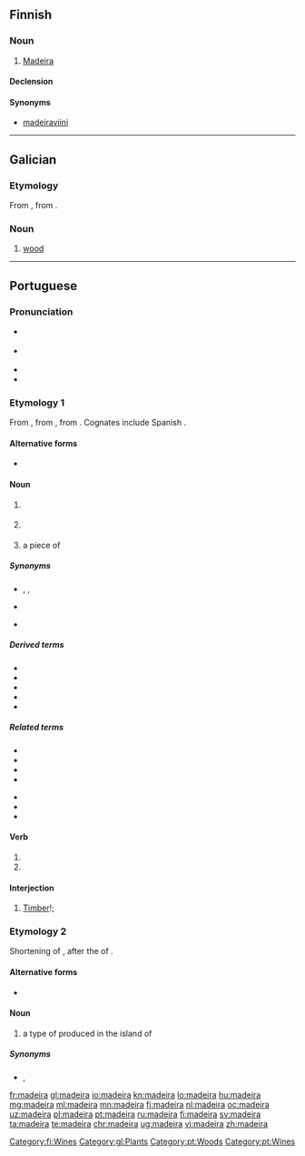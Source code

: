 {{also|Madeira}}
==Finnish==

===Noun===
{{fi-noun}}

# [[Madeira]] {{gloss|fortified wine produced on Madeira}}

====Declension====
{{rfinfl|fi|noun}}<!-- This was assigned to the "solakka" type, but that's only for words ending in a long gradable consonant -->

====Synonyms====
* [[madeiraviini]]

[[Category:fi:Wines]]

----

==Galician==

===Etymology===
From {{etyl|roa-opt|gl}} {{term|madeira|lang=roa-opt}}, from {{etyl|la|gl}} {{term|materia|lang=la}}.

===Noun===
{{gl-noun|f}}

# [[wood]]

[[Category:gl:Plants]]

----

==Portuguese==

===Pronunciation===
* {{a|Portugal}} {{IPA|/mɐˈðɐjɾɐ/|/mɐˈðejɾɐ/|lang=pt}}
* {{a|Brazil}} {{IPA|/maˈde(j)ɾa/|/maˈde(j)ɾɐ/|lang=pt}}
* {{homophones|Madeira|lang=pt}}
* {{hyphenation|ma|dei|ra|lang=pt}}

===Etymology 1===
From {{etyl|roa-opt|pt}} {{term|madeira|lang=roa-opt}}, from {{etyl|la|pt}} {{term|materia|lang=la}}, from {{etyl|ine-pro|pt}} {{m|ine-pro|*méh₂tēr||mother}}. Cognates include Spanish {{term|madera|lang=es}}.
{{slim-wikipedia|lang=pt}}

====Alternative forms====
* {{l|pt|madeyra}} {{qualifier|obsolete}}

====Noun====
{{pt-noun|f|s}}

# {{context|uncountable|lang=pt}} {{l|en|wood}} {{gloss|substance making up the central part of the trunk and branches of a tree}}
# {{l|en|wood}} {{gloss|the wood of a particular species of tree}}
# a piece of {{l|en|timber}}

=====Synonyms=====
* {{sense|wood substance}} {{l|pt|lenha}}, {{l|pt|lenho}}, {{l|pt|pau}}
* {{sense|wood of a species}} {{l|pt|pau}}
* {{sense|piece of timber}} {{l|pt|pau}}

=====Derived terms=====
* {{l|pt|bater na madeira}}
* {{l|pt|Madeira}}
* {{l|pt|madeira-da-china}}
* {{l|pt|madeira-de-cheiro}}
* {{l|pt|madeira de lei}}

=====Related terms=====
{{top2}}
* {{l|pt|madeirame}}
* {{l|pt|madeiramento}}
* {{l|pt|madeirar}}
* {{l|pt|madeireira}}
{{mid2}}
* {{l|pt|madeireiro}}
* {{l|pt|madeirite}}
* {{l|pt|madeiro}}
{{bottom}}

====Verb====
{{pt-verb-form}}

# {{pt-verb form of|madeirar|ar|indicative|present|singular|third}}
# {{pt-verb form of|madeirar|ar|imperative|affirmative|singular|second}}

====Interjection====
{{pt-interj|!}}

# [[timber|Timber]]!; {{non-gloss definition|used by lumberjacks to warn others when a tree is falling down}}

===Etymology 2===
Shortening of {{term|vinho da Madeira||wine of Madeira|lang=pt}}, after the {{l|en|Portuguese}} {{l|en|island}} of {{term|Madeira|lang=pt}}.
{{slim-wikipedia|Vinho da Madeira|lang=pt}}

====Alternative forms====
* {{l|pt|Madeira}}

====Noun====
{{pt-noun|m|-}}

# a type of {{l|en|fortified wine}} produced in the island of {{l|en|Madeira}}

=====Synonyms=====
* {{l|pt|vinho da Madeira}}, {{l|pt|vinho Madeira}}

[[Category:pt:Woods]]
[[Category:pt:Wines]]

[[fr:madeira]]
[[gl:madeira]]
[[io:madeira]]
[[kn:madeira]]
[[lo:madeira]]
[[hu:madeira]]
[[mg:madeira]]
[[ml:madeira]]
[[mn:madeira]]
[[fj:madeira]]
[[nl:madeira]]
[[oc:madeira]]
[[uz:madeira]]
[[pl:madeira]]
[[pt:madeira]]
[[ru:madeira]]
[[fi:madeira]]
[[sv:madeira]]
[[ta:madeira]]
[[te:madeira]]
[[chr:madeira]]
[[ug:madeira]]
[[vi:madeira]]
[[zh:madeira]]
